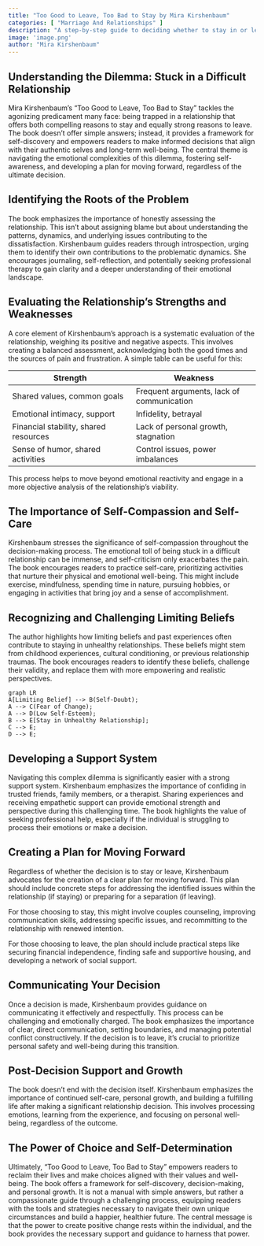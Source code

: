 ```yaml
---
title: "Too Good to Leave, Too Bad to Stay by Mira Kirshenbaum"
categories: [ "Marriage And Relationships" ]
description: "A step-by-step guide to deciding whether to stay in or leave a relationship"
image: 'image.png'
author: "Mira Kirshenbaum"
---
```

## Understanding the Dilemma: Stuck in a Difficult Relationship

Mira Kirshenbaum's "Too Good to Leave, Too Bad to Stay" tackles the agonizing predicament many face: being trapped in a relationship that offers both compelling reasons to stay and equally strong reasons to leave.  The book doesn't offer simple answers; instead, it provides a framework for self-discovery and empowers readers to make informed decisions that align with their authentic selves and long-term well-being.  The central theme is navigating the emotional complexities of this dilemma, fostering self-awareness, and developing a plan for moving forward, regardless of the ultimate decision.

## Identifying the Roots of the Problem

The book emphasizes the importance of honestly assessing the relationship. This isn't about assigning blame but about understanding the patterns, dynamics, and underlying issues contributing to the dissatisfaction. Kirshenbaum guides readers through introspection, urging them to identify their own contributions to the problematic dynamics. She encourages journaling, self-reflection, and potentially seeking professional therapy to gain clarity and a deeper understanding of their emotional landscape.

## Evaluating the Relationship's Strengths and Weaknesses

A core element of Kirshenbaum's approach is a systematic evaluation of the relationship, weighing its positive and negative aspects. This involves creating a balanced assessment, acknowledging both the good times and the sources of pain and frustration.  A simple table can be useful for this:

| Strength                               | Weakness                               |
|----------------------------------------|----------------------------------------|
| Shared values, common goals             | Frequent arguments, lack of communication |
| Emotional intimacy, support            | Infidelity, betrayal                    |
| Financial stability, shared resources  | Lack of personal growth, stagnation      |
| Sense of humor, shared activities      | Control issues, power imbalances       |


This process helps to move beyond emotional reactivity and engage in a more objective analysis of the relationship's viability.

## The Importance of Self-Compassion and Self-Care

Kirshenbaum stresses the significance of self-compassion throughout the decision-making process.  The emotional toll of being stuck in a difficult relationship can be immense, and self-criticism only exacerbates the pain. The book encourages readers to practice self-care, prioritizing activities that nurture their physical and emotional well-being.  This might include exercise, mindfulness, spending time in nature, pursuing hobbies, or engaging in activities that bring joy and a sense of accomplishment.

## Recognizing and Challenging Limiting Beliefs

The author highlights how limiting beliefs and past experiences often contribute to staying in unhealthy relationships. These beliefs might stem from childhood experiences, cultural conditioning, or previous relationship traumas.  The book encourages readers to identify these beliefs, challenge their validity, and replace them with more empowering and realistic perspectives.

```mermaid
graph LR
A[Limiting Belief] --> B(Self-Doubt);
A --> C(Fear of Change);
A --> D(Low Self-Esteem);
B --> E[Stay in Unhealthy Relationship];
C --> E;
D --> E;
```


##  Developing a Support System

Navigating this complex dilemma is significantly easier with a strong support system.  Kirshenbaum emphasizes the importance of confiding in trusted friends, family members, or a therapist.  Sharing experiences and receiving empathetic support can provide emotional strength and perspective during this challenging time.  The book highlights the value of seeking professional help, especially if the individual is struggling to process their emotions or make a decision.

## Creating a Plan for Moving Forward

Regardless of whether the decision is to stay or leave, Kirshenbaum advocates for the creation of a clear plan for moving forward.  This plan should include concrete steps for addressing the identified issues within the relationship (if staying) or preparing for a separation (if leaving).  

For those choosing to stay, this might involve couples counseling, improving communication skills, addressing specific issues, and recommitting to the relationship with renewed intention.

For those choosing to leave, the plan should include practical steps like securing financial independence, finding safe and supportive housing, and developing a network of social support.

##  Communicating Your Decision

Once a decision is made, Kirshenbaum provides guidance on communicating it effectively and respectfully. This process can be challenging and emotionally charged. The book emphasizes the importance of clear, direct communication, setting boundaries, and managing potential conflict constructively.  If the decision is to leave, it's crucial to prioritize personal safety and well-being during this transition.


## Post-Decision Support and Growth

The book doesn't end with the decision itself. Kirshenbaum emphasizes the importance of continued self-care, personal growth, and building a fulfilling life after making a significant relationship decision.  This involves processing emotions, learning from the experience, and focusing on personal well-being, regardless of the outcome.


##  The Power of Choice and Self-Determination

Ultimately, "Too Good to Leave, Too Bad to Stay" empowers readers to reclaim their lives and make choices aligned with their values and well-being.  The book offers a framework for self-discovery, decision-making, and personal growth.  It is not a manual with simple answers, but rather a compassionate guide through a challenging process, equipping readers with the tools and strategies necessary to navigate their own unique circumstances and build a happier, healthier future.  The central message is that the power to create positive change rests within the individual, and the book provides the necessary support and guidance to harness that power.

